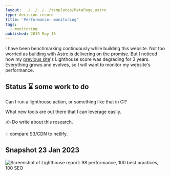 ```yaml
---
layout: ../../../../templates/MetaPage.astro
type: decision-record
title: 'Performance: monitoring'
tags:
  - monitoring
published: 2019 May 16
---
```


<Abstract>

I have been benchmarking continuously while building this website. Not too worried as [building with Astro is delivering on the promise](/meta/records/current/build-with-astro). But I noticed how my [previous site](/posts/2023-01/saying-goodbye-to-my-react-static-website)'s Lighthouse score was degrading for 3 years. Everything grows and evolves, so I will want to monitor my website's performance.

</Abstract>

## Status :hourglass: some work to do

Can I run a lighthouse action, or something like that in CI?

What new tools are out there that I can leverage easily.

:writing_hand: Do write about this research.

:bulb: compare S3/CDN to netlify.

## Snapshot 23 Jan 2023

![Screenshot of Lighthouse report: 98 performance, 100 best practices, 100 SEO](./performance/lighthouse-20-Jan-2023.png)
